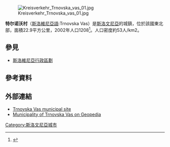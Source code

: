 [[File:Kreisverkehr_Trnovska_vas_01.jpg|thumb]]

'''特尔诺沃村'''（[[斯洛維尼亞語|斯洛維尼亞語]]:Trnovska Vas）是[[斯洛文尼亞|斯洛文尼亞]]的城鎮，位於該國東北部，面積22.9平方公里，2002年人口1208<ref>{{Cite web |url=http://www.stat.si/popis2002/en/ |title=Statistical Office of the Republic of Slovenia, census of 2002 |accessdate=2017-02-03 |archive-date=2016-12-18 |archive-url=https://web.archive.org/web/20161218144633/http://www.stat.si/popis2002/en/ |dead-url=yes }}</ref>。人口密度約53人/km2。

==參見==
*[[斯洛維尼亞行政區劃|斯洛維尼亞行政區劃]]

==參考資料==
{{Reflist}}

==外部連結==
* [http://www.trnovska-vas.si/ Trnovska Vas municipal site] {{Wayback|url=http://www.trnovska-vas.si/ |date=20210123033909 }}
* [http://www.geopedia.si/#T105_F408:185_x568508.406_y153938_s13_b4 Municipality of Trnovska Vas on Geopedia] {{Wayback|url=http://www.geopedia.si/#T105_F408:185_x568508.406_y153938_s13_b4 |date=20170729183600 }}


{{Slovenia-geo-stub}}
[[Category:斯洛文尼亞城市|Category:斯洛文尼亞城市]]